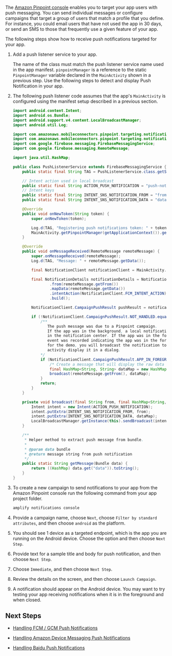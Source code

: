 The [Amazon Pinpoint console](https://console.aws.amazon.com/pinpoint/) enables you to target your app users with push messaging. You can send individual messages or configure campaigns that target a group of users that match a profile that you define. For instance, you could email users that have not used the app in 30 days, or send an SMS to those that frequently use a given feature of your app.

The following steps show how to receive push notifications targeted for your app.

1. Add a push listener service to your app.

   The name of the class must match the push listener service name used in the app manifest. `pinpointManager` is a reference to the static `PinpointManager` variable declared in the `MainActivity` shown in a previous step. Use the following steps to detect and display Push Notification in your app.

1. The following push listener code assumes that the app's `MainActivity` is configured using the manifest setup described in a previous section.

   ```java
   import android.content.Intent;
   import android.os.Bundle;
   import android.support.v4.content.LocalBroadcastManager;
   import android.util.Log;

   import com.amazonaws.mobileconnectors.pinpoint.targeting.notification.NotificationClient;
   import com.amazonaws.mobileconnectors.pinpoint.targeting.notification.NotificationDetails;
   import com.google.firebase.messaging.FirebaseMessagingService;
   import com.google.firebase.messaging.RemoteMessage;

   import java.util.HashMap;

   public class PushListenerService extends FirebaseMessagingService {
       public static final String TAG = PushListenerService.class.getSimpleName();

       // Intent action used in local broadcast
       public static final String ACTION_PUSH_NOTIFICATION = "push-notification";
       // Intent keys
       public static final String INTENT_SNS_NOTIFICATION_FROM = "from";
       public static final String INTENT_SNS_NOTIFICATION_DATA = "data";

       @Override
       public void onNewToken(String token) {
           super.onNewToken(token);

           Log.d(TAG, "Registering push notifications token: " + token);
           MainActivity.getPinpointManager(getApplicationContext()).getNotificationClient().registerDeviceToken(token);
       }

       @Override
       public void onMessageReceived(RemoteMessage remoteMessage) {
           super.onMessageReceived(remoteMessage);
           Log.d(TAG, "Message: " + remoteMessage.getData());

           final NotificationClient notificationClient = MainActivity.getPinpointManager(getApplicationContext()).getNotificationClient();

           final NotificationDetails notificationDetails = NotificationDetails.builder()
                   .from(remoteMessage.getFrom())
                   .mapData(remoteMessage.getData())
                   .intentAction(NotificationClient.FCM_INTENT_ACTION)
                   .build();

           NotificationClient.CampaignPushResult pushResult = notificationClient.handleCampaignPush(notificationDetails);

           if (!NotificationClient.CampaignPushResult.NOT_HANDLED.equals(pushResult)) {
               /**
                  The push message was due to a Pinpoint campaign.
                  If the app was in the background, a local notification was added
                  in the notification center. If the app was in the foreground, an
                  event was recorded indicating the app was in the foreground,
                  for the demo, you will broadcast the notification to let the main
                  activity display it in a dialog.
               */
               if (NotificationClient.CampaignPushResult.APP_IN_FOREGROUND.equals(pushResult)) {
                   /* Create a message that will display the raw data of the campaign push in a dialog. */
                   final HashMap<String, String> dataMap = new HashMap<>(remoteMessage.getData());
                   broadcast(remoteMessage.getFrom(), dataMap);
               }
               return;
           }
       }

       private void broadcast(final String from, final HashMap<String, String> dataMap) {
           Intent intent = new Intent(ACTION_PUSH_NOTIFICATION);
           intent.putExtra(INTENT_SNS_NOTIFICATION_FROM, from);
           intent.putExtra(INTENT_SNS_NOTIFICATION_DATA, dataMap);
           LocalBroadcastManager.getInstance(this).sendBroadcast(intent);
       }

       /**
        * Helper method to extract push message from bundle.
        *
        * @param data bundle
        * @return message string from push notification
        */
       public static String getMessage(Bundle data) {
           return ((HashMap) data.get("data")).toString();
       }
   }
   ```

1. To create a new campaign to send notifications to your app from the Amazon Pinpoint console run the following command from your app project folder.

   ```bash
   amplify notifications console
   ```

1. Provide a campaign name, choose `Next`, choose `Filter by standard attributes`, and then choose `android` as the platform.

1. You should see 1 device as a targeted endpoint, which is the app you are running on the Android device. Choose the option and then choose `Next Step`.

1. Provide text for a sample title and body for push notification, and then choose `Next Step`.

1. Choose `Immediate`, and then choose `Next Step`.

1. Review the details on the screen, and then choose `Launch Campaign`.

1. A notification should appear on the Android device. You may want to try testing your app receiving notifications when it is in the foreground and when closed.

## Next Steps

- [Handling FCM / GCM Push Notifications](/gen1/[platform]/sdk/push-notifications/setup-push-service/#setup-fcmgcm-in-firebase)

* [Handling Amazon Device Messaging Push Notifications](/gen1/[platform]/sdk/push-notifications/setup-push-service/#handling-amazon-device-messaging-push-notifications)

- [Handling Baidu Push Notifications](/gen1/[platform]/sdk/push-notifications/setup-push-service/#handling-baidu-push-notifications)

